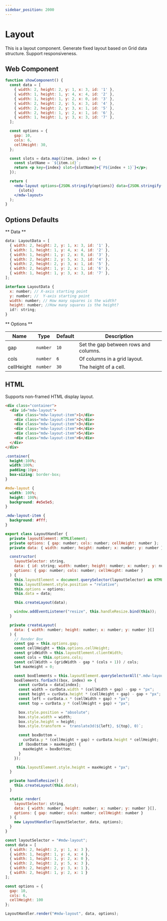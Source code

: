 ```yaml
---
sidebar_position: 2000
---
```


# Layout

This is a layout component. Generate fixed layout based on Grid data structure. Support responsiveness.

## Web Component

```jsx live
function showComponent() {
  const data = [
    { width: 2, height: 2, y: 1, x: 3, id: '1' },
    { width: 1, height: 1, y: 4, x: 4, id: '2' },
    { width: 1, height: 1, y: 2, x: 0, id: '3' },
    { width: 2, height: 2, y: 5, x: 3, id: '4' },
    { width: 2, height: 2, y: 3, x: 1, id: '5' },
    { width: 2, height: 1, y: 2, x: 1, id: '6' },
    { width: 1, height: 1, y: 3, x: 3, id: '7' },
  ];

  const options = {
    gap: 10,
    cols: 6,
    cellHeight: 30,
  };

  const slots = data.map((item, index) => {
    const slotName = `${item.id}`;
    return <p key={index} slot={slotName}>{`P${index + 1}`}</p>;
  });

  return (
    <mdw-layout options={JSON.stringify(options)} data={JSON.stringify(data)}>
      {slots}
    </mdw-layout>
  );
}
```

## Options Defaults

** Data **

```javascript
data: LayoutData = [
  { width: 2, height: 2, y: 1, x: 3, id: '1' },
  { width: 1, height: 1, y: 4, x: 4, id: '2' },
  { width: 1, height: 1, y: 2, x: 0, id: '3' },
  { width: 2, height: 2, y: 5, x: 3, id: '4' },
  { width: 2, height: 2, y: 3, x: 1, id: '5' },
  { width: 2, height: 1, y: 2, x: 1, id: '6' },
  { width: 1, height: 1, y: 3, x: 3, id: '7' },
];

interface LayoutData {
  x: number; // X-axis starting point
  y: number; //  Y-axis starting point
  width: number; // How many squares is the width?
  height: number; //How many squares is the height?
  id?: string;
}
```

** Options **

| Name       | Type     | Default | Description                           |
| ---------- | -------- | ------- | ------------------------------------- |
| gap        | `number` | `10`    | Set the gap between rows and columns. |
| cols       | `number` | `6`     | Of columns in a grid layout.          |
| cellHeight | `number` | `30`    | The height of a cell.                 |

## HTML

Supports non-framed HTML display layout.

```html
<div class="container">
  <div id="mdw-layout">
    <div class="mdw-layout-item">1</div>
    <div class="mdw-layout-item">2</div>
    <div class="mdw-layout-item">3</div>
    <div class="mdw-layout-item">4</div>
    <div class="mdw-layout-item">5</div>
    <div class="mdw-layout-item">6</div>
  </div>
</div>
```

``` css
.container{
  height:100%;
  width:100%;
  padding:10px;
  box-sizing: border-box;
}

#mdw-layout {
  width: 100%;
  height: 100%;
  background: #e5e5e5;
}

.mdw-layout-item {
  background: #fff;
}
```

```` javascript
export class LayoutHandler {
  private layoutElement: HTMLElement;
  private options: { gap: number; cols: number; cellHeight: number };
  private data: { width: number; height: number; x: number; y: number }[];

  constructor(
    layoutSelector: string,
    data: { id: string; width: number; height: number; x: number; y: number }[],
    options: { gap: number; cols: number; cellHeight: number }
  ) {
    this.layoutElement = document.querySelector(layoutSelector) as HTMLElement;
    this.layoutElement.style.position = "relative";
    this.options = options;
    this.data = data;

    this.createLayout(data);

    window.addEventListener("resize", this.handleResize.bind(this));
  }

  private createLayout(
    data: { width: number; height: number; x: number; y: number }[]
  ) {
    // Render Box
    const gap = this.options.gap;
    const cellHeight = this.options.cellHeight;
    const gridWidth = this.layoutElement.clientWidth;
    const cols = this.options.cols;
    const cellWidth = (gridWidth - gap * (cols + 1)) / cols;
    let maxHeight = 0;

    const boxElements = this.layoutElement.querySelectorAll(".mdw-layout-item");
    boxElements.forEach((box, index) => {
      const curData = data[index];
      const width = curData.width * (cellWidth + gap) - gap + "px";
      const height = curData.height * (cellHeight + gap) - gap + "px";
      const left = curData.x * (cellWidth + gap) + "px";
      const top = curData.y * (cellHeight + gap) + "px";

      box.style.position = "absolute";
      box.style.width = width;
      box.style.height = height;
      box.style.transform = `translate3d(${left}, ${top}, 0)`;

      const boxBottom =
        curData.y * (cellHeight + gap) + curData.height * cellHeight;
      if (boxBottom > maxHeight) {
        maxHeight = boxBottom;
      }
    });

     this.layoutElement.style.height = maxHeight + "px";
  }

  private handleResize() {
    this.createLayout(this.data);
  }

  static render(
    layoutSelector: string,
    data: { width: number; height: number; x: number; y: number }[],
    options: { gap: number; cols: number; cellHeight: number }
  ) {
    new LayoutHandler(layoutSelector, data, options);
  }
}

const layoutSelector = "#mdw-layout";
const data = [
  { width: 2, height: 2, y: 1, x: 3 },
  { width: 1, height: 1, y: 4, x: 4 },
  { width: 1, height: 1, y: 2, x: 0 },
  { width: 2, height: 2, y: 5, x: 3 },
  { width: 2, height: 2, y: 3, x: 1 },
  { width: 2, height: 1, y: 2, x: 1 }
];

const options = {
  gap: 10,
  cols: 6,
  cellHeight: 100
};

LayoutHandler.render("#mdw-layout", data, options);

````
